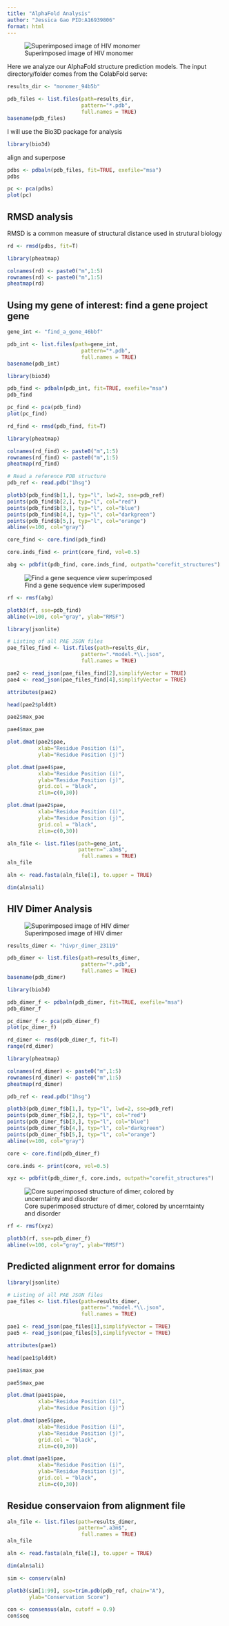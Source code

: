 ```yaml
---
title: "AlphaFold Analysis"
author: "Jessica Gao PID:A16939806"
format: html
---
```


![Superimposed image of HIV monomer](superimposed_monomer_variant.png)


Here we analyze our AlphaFold structure prediction models. The input directory/folder comes from the ColabFold serve: 

```r
results_dir <- "monomer_94b5b"
```

```r
pdb_files <- list.files(path=results_dir,
                        pattern="*.pdb",
                        full.names = TRUE)
basename(pdb_files)
```

I will use the Bio3D package for analysis
```r
library(bio3d)
```

align and superpose

```r
pdbs <- pdbaln(pdb_files, fit=TRUE, exefile="msa")
pdbs
```

```r
pc <- pca(pdbs)
plot(pc)
```

## RMSD analysis
RMSD is a common measure of structural distance used in strutural biology

```r
rd <- rmsd(pdbs, fit=T)
```

```r
library(pheatmap)

colnames(rd) <- paste0("m",1:5)
rownames(rd) <- paste0("m",1:5)
pheatmap(rd)
```

## Using my gene of interest: find a gene project gene

```r
gene_int <- "find_a_gene_46bbf"
```

```r
pdb_int <- list.files(path=gene_int,
                        pattern="*.pdb",
                        full.names = TRUE)
basename(pdb_int)
```

```r
library(bio3d)
```

```r
pdb_find <- pdbaln(pdb_int, fit=TRUE, exefile="msa")
pdb_find
```

```r
pc_find <- pca(pdb_find)
plot(pc_find)
```
```r
rd_find <- rmsd(pdb_find, fit=T)
```


```r
library(pheatmap)

colnames(rd_find) <- paste0("m",1:5)
rownames(rd_find) <- paste0("m",1:5)
pheatmap(rd_find)
```

```r
# Read a reference PDB structure
pdb_ref <- read.pdb("1hsg")
```

```r
plotb3(pdb_find$b[1,], typ="l", lwd=2, sse=pdb_ref)
points(pdb_find$b[2,], typ="l", col="red")
points(pdb_find$b[3,], typ="l", col="blue")
points(pdb_find$b[4,], typ="l", col="darkgreen")
points(pdb_find$b[5,], typ="l", col="orange")
abline(v=100, col="gray")
```

```r
core_find <- core.find(pdb_find)
```
```r
core.inds_find <- print(core_find, vol=0.5)
```
```r
abg <- pdbfit(pdb_find, core.inds_find, outpath="corefit_structures")
```

![Find a gene sequence view superimposed](find_superimposed_variant.png)

```r
rf <- rmsf(abg)

plotb3(rf, sse=pdb_find)
abline(v=100, col="gray", ylab="RMSF")
```
```r
library(jsonlite)

# Listing of all PAE JSON files
pae_files_find <- list.files(path=results_dir,
                        pattern=".*model.*\\.json",
                        full.names = TRUE)
```

```r
pae2 <- read_json(pae_files_find[2],simplifyVector = TRUE)
pae4 <- read_json(pae_files_find[4],simplifyVector = TRUE)

attributes(pae2)
```
```r
head(pae2$plddt) 
```
```r
pae2$max_pae
```
```r
pae4$max_pae
```

```r
plot.dmat(pae2$pae, 
          xlab="Residue Position (i)",
          ylab="Residue Position (j)")
```
```r
plot.dmat(pae4$pae, 
          xlab="Residue Position (i)",
          ylab="Residue Position (j)",
          grid.col = "black",
          zlim=c(0,30))
```
```r
plot.dmat(pae2$pae, 
          xlab="Residue Position (i)",
          ylab="Residue Position (j)",
          grid.col = "black",
          zlim=c(0,30))
```

```r
aln_file <- list.files(path=gene_int,
                       pattern=".a3m$",
                        full.names = TRUE)
aln_file
```

```r
aln <- read.fasta(aln_file[1], to.upper = TRUE)
```

```r
dim(aln$ali)
```

## HIV Dimer Analysis 


![Superimposed image of HIV dimer](superimposed_dimer_variant.png)

```r
results_dimer <- "hivpr_dimer_23119"
```

```r
pdb_dimer <- list.files(path=results_dimer,
                        pattern="*.pdb",
                        full.names = TRUE)
basename(pdb_dimer)
```
```r
library(bio3d)
```

```r
pdb_dimer_f <- pdbaln(pdb_dimer, fit=TRUE, exefile="msa")
pdb_dimer_f
```

```r
pc_dimer_f <- pca(pdb_dimer_f)
plot(pc_dimer_f)
```

```r
rd_dimer <- rmsd(pdb_dimer_f, fit=T)
range(rd_dimer)
```
```r
library(pheatmap)

colnames(rd_dimer) <- paste0("m",1:5)
rownames(rd_dimer) <- paste0("m",1:5)
pheatmap(rd_dimer)
```

```r
pdb_ref <- read.pdb("1hsg")
```
```r
plotb3(pdb_dimer_f$b[1,], typ="l", lwd=2, sse=pdb_ref)
points(pdb_dimer_f$b[2,], typ="l", col="red")
points(pdb_dimer_f$b[3,], typ="l", col="blue")
points(pdb_dimer_f$b[4,], typ="l", col="darkgreen")
points(pdb_dimer_f$b[5,], typ="l", col="orange")
abline(v=100, col="gray")
```

```r
core <- core.find(pdb_dimer_f)
```
```r
core.inds <- print(core, vol=0.5)
```
```r
xyz <- pdbfit(pdb_dimer_f, core.inds, outpath="corefit_structures")
```

![Core superimposed structure of dimer, colored by uncerntainty and disorder](superimposed_dimer_variant_coloring.png)

```r
rf <- rmsf(xyz)

plotb3(rf, sse=pdb_dimer_f)
abline(v=100, col="gray", ylab="RMSF")
```

## Predicted alignment error for domains

```r
library(jsonlite)

# Listing of all PAE JSON files
pae_files <- list.files(path=results_dimer,
                        pattern=".*model.*\\.json",
                        full.names = TRUE)
```

```r
pae1 <- read_json(pae_files[1],simplifyVector = TRUE)
pae5 <- read_json(pae_files[5],simplifyVector = TRUE)

attributes(pae1)
```

```r

head(pae1$plddt) 
```
```r
pae1$max_pae
```

```r
pae5$max_pae
```

```r
plot.dmat(pae1$pae, 
          xlab="Residue Position (i)",
          ylab="Residue Position (j)")
```

```r
plot.dmat(pae5$pae, 
          xlab="Residue Position (i)",
          ylab="Residue Position (j)",
          grid.col = "black",
          zlim=c(0,30))
```

```r
plot.dmat(pae1$pae, 
          xlab="Residue Position (i)",
          ylab="Residue Position (j)",
          grid.col = "black",
          zlim=c(0,30))
```
## Residue conservaion from alignment file

```r
aln_file <- list.files(path=results_dimer,
                       pattern=".a3m$",
                        full.names = TRUE)
aln_file
```

```r
aln <- read.fasta(aln_file[1], to.upper = TRUE)
```

```r
dim(aln$ali)
```
```r
sim <- conserv(aln)
```
```r
plotb3(sim[1:99], sse=trim.pdb(pdb_ref, chain="A"),
       ylab="Conservation Score")
```

```r
con <- consensus(aln, cutoff = 0.9)
con$seq
```



